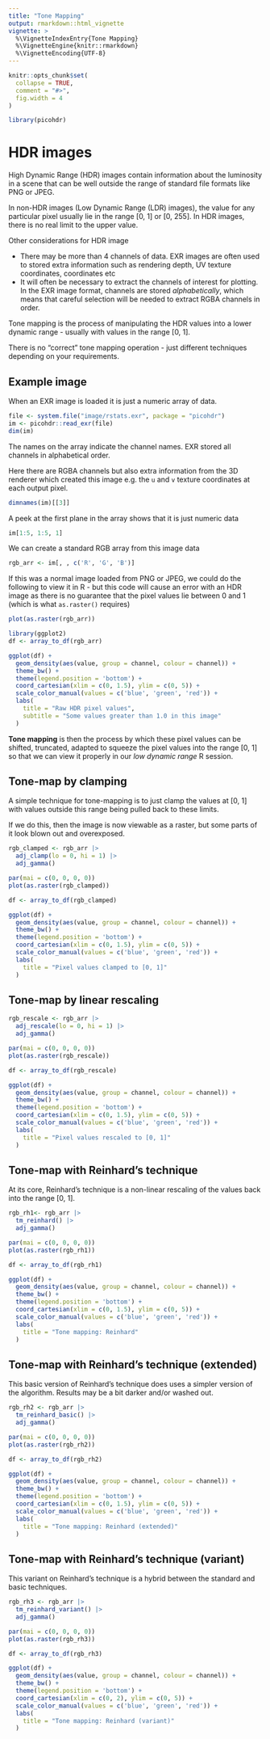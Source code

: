 ```yaml
---
title: "Tone Mapping"
output: rmarkdown::html_vignette
vignette: >
  %\VignetteIndexEntry{Tone Mapping}
  %\VignetteEngine{knitr::rmarkdown}
  %\VignetteEncoding{UTF-8}
---
```


```r
knitr::opts_chunk$set(
  collapse = TRUE,
  comment = "#>",
  fig.width = 4
)

```

```r
library(picohdr)
```


# HDR images

High Dynamic Range (HDR) images contain information about the luminosity in 
a scene that can be well outside the range of standard file formats like PNG
or JPEG.

In non-HDR images (Low Dynamic Range (LDR) images), the value for any particular
pixel usually lie in the range [0, 1] or [0, 255].  In HDR images, there is
no real limit to the upper value.

Other considerations for HDR image

* There may be more than 4 channels of data.  EXR images are often used to stored
  extra information such as rendering depth, UV texture coordinates, coordinates etc
* It will often be necessary to extract the channels of interest for plotting.
  In the EXR image format, channels are stored *alphabetically*, which means
  that careful selection will be needed to extract RGBA channels in order.

Tone mapping is the process of manipulating the HDR values into a lower dynamic
range - usually with values in the range [0, 1].  

There is no "correct" tone mapping operation - just different techniques depending
on your requirements.


## Example image

When an EXR image is loaded it is just a numeric array of data.

```r
file <- system.file("image/rstats.exr", package = "picohdr")
im <- picohdr::read_exr(file)
dim(im)
```

The names on the array indicate the channel names.  EXR stored all channels
in alphabetical order.

Here there are RGBA channels
but also extra information from the 3D renderer which created this image 
e.g. the `u` and `v` texture coordinates at each output pixel.

```r
dimnames(im)[[3]]
```

A peek at the first plane in the array shows that it is just numeric data

```r
im[1:5, 1:5, 1]
```

We can create a standard RGB array from this image data

```r
rgb_arr <- im[, , c('R', 'G', 'B')]
```

If this was a normal image loaded from PNG or JPEG, we could do the following
to view it in R - but this code will cause an error with an HDR image as 
there is no guarantee that the pixel values lie between 0 and 1 (which is
what `as.raster()` requires)

```r
plot(as.raster(rgb_arr))
```


```r
library(ggplot2)
df <- array_to_df(rgb_arr)

ggplot(df) + 
  geom_density(aes(value, group = channel, colour = channel)) + 
  theme_bw() + 
  theme(legend.position = 'bottom') + 
  coord_cartesian(xlim = c(0, 1.5), ylim = c(0, 5)) +
  scale_color_manual(values = c('blue', 'green', 'red')) +
  labs(
    title = "Raw HDR pixel values",
    subtitle = "Some values greater than 1.0 in this image"
  )
```

**Tone mapping** is then the process by which these pixel values can be 
shifted, truncated, adapted to squeeze the pixel values into the range [0, 1]
so that we can view it properly in our *low dynamic range* R session.

## Tone-map by clamping

A simple technique for tone-mapping is to just clamp the values at [0, 1] with 
values outside this range being pulled back to these limits.

If we do this, then the image is now viewable as a raster, but some parts of
it look blown out and overexposed.

```r
rgb_clamped <- rgb_arr |>
  adj_clamp(lo = 0, hi = 1) |>
  adj_gamma()

par(mai = c(0, 0, 0, 0))
plot(as.raster(rgb_clamped))
```

```r
df <- array_to_df(rgb_clamped)

ggplot(df) + 
  geom_density(aes(value, group = channel, colour = channel)) + 
  theme_bw() + 
  theme(legend.position = 'bottom') + 
  coord_cartesian(xlim = c(0, 1.5), ylim = c(0, 5)) +
  scale_color_manual(values = c('blue', 'green', 'red')) +
  labs(
    title = "Pixel values clamped to [0, 1]"
  )
```


## Tone-map by linear rescaling


```r
rgb_rescale <- rgb_arr |>
  adj_rescale(lo = 0, hi = 1) |>
  adj_gamma()

par(mai = c(0, 0, 0, 0))
plot(as.raster(rgb_rescale))
```

```r
df <- array_to_df(rgb_rescale)

ggplot(df) + 
  geom_density(aes(value, group = channel, colour = channel)) + 
  theme_bw() + 
  theme(legend.position = 'bottom') + 
  coord_cartesian(xlim = c(0, 1.5), ylim = c(0, 5)) +
  scale_color_manual(values = c('blue', 'green', 'red')) +
  labs(
    title = "Pixel values rescaled to [0, 1]"
  )
```


## Tone-map with Reinhard's technique

At its core, Reinhard's technique is a non-linear rescaling of the values
back into the range [0, 1].

```r
rgb_rh1<- rgb_arr |>
  tm_reinhard() |>
  adj_gamma() 

par(mai = c(0, 0, 0, 0))
plot(as.raster(rgb_rh1))
```

```r
df <- array_to_df(rgb_rh1)

ggplot(df) + 
  geom_density(aes(value, group = channel, colour = channel)) + 
  theme_bw() + 
  theme(legend.position = 'bottom') + 
  coord_cartesian(xlim = c(0, 1.5), ylim = c(0, 5)) +
  scale_color_manual(values = c('blue', 'green', 'red')) +
  labs(
    title = "Tone mapping: Reinhard"
  )
```



## Tone-map with Reinhard's technique (extended)

This basic version of Reinhard's technique does uses a simpler version of the
algorithm.  Results may be a bit darker and/or washed out.

```r
rgb_rh2 <- rgb_arr |>
  tm_reinhard_basic() |>
  adj_gamma() 

par(mai = c(0, 0, 0, 0))
plot(as.raster(rgb_rh2))
```

```r
df <- array_to_df(rgb_rh2)

ggplot(df) + 
  geom_density(aes(value, group = channel, colour = channel)) + 
  theme_bw() + 
  theme(legend.position = 'bottom') + 
  coord_cartesian(xlim = c(0, 1.5), ylim = c(0, 5)) +
  scale_color_manual(values = c('blue', 'green', 'red')) +
  labs(
    title = "Tone mapping: Reinhard (extended)"
  )
```


## Tone-map with Reinhard's technique (variant)

This variant on Reinhard's technique is a hybrid between
the standard and basic techniques.

```r
rgb_rh3 <- rgb_arr |>
  tm_reinhard_variant() |>
  adj_gamma() 

par(mai = c(0, 0, 0, 0))
plot(as.raster(rgb_rh3))
```

```r
df <- array_to_df(rgb_rh3)

ggplot(df) + 
  geom_density(aes(value, group = channel, colour = channel)) + 
  theme_bw() + 
  theme(legend.position = 'bottom') + 
  coord_cartesian(xlim = c(0, 2), ylim = c(0, 5)) +
  scale_color_manual(values = c('blue', 'green', 'red')) +
  labs(
    title = "Tone mapping: Reinhard (variant)"
  )
```



